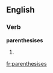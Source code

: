 ==English==

===Verb===
'''parenthesises'''

#{{third-person singular of|[[parenthesise]]}}

[[fr:parenthesises]]